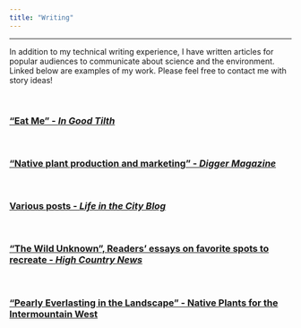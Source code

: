 ```yaml
---
title: "Writing"
---
```

***
In addition to my technical writing experience, I have written articles for popular audiences to communicate about science and the environment. Linked below are examples of my work. Please feel free to contact me with story ideas! 

<br>

### ["Eat Me" - *In Good Tilth*](https://tilth.org/stories/eat-me/) 

<br>

### ["Native plant production and marketing" - *Digger Magazine*](http://www.diggermagazine.com/native-plant-production-and-marketing/)  

<br>

### [Various posts - *Life in the City Blog*](https://urbanevolution-litc.com/author/aaron-anderson/)  

<br>

### ["The Wild Unknown", Readers' essays on favorite spots to recreate - *High Country News*](https://www.hcn.org/issues/47.12/readers-essays-on-favorite-spots-to-recreate) 

<br>

### ["Pearly Everlasting in the Landscape" - Native Plants for the Intermountain West](http://www.wyoextension.org/westernnativeplants/plantlist_view.php?id=91&name=anaphalismargaritacea)  
<br>
  